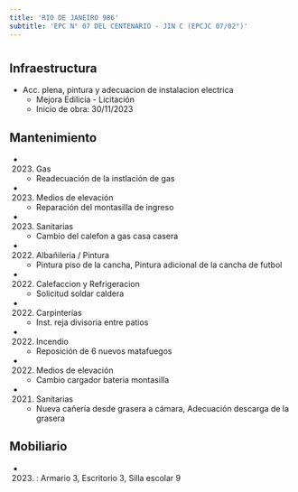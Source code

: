 ```yaml
---
title: 'RIO DE JANEIRO 986'
subtitle: 'EPC N° 07 DEL CENTENARIO - JIN C (EPCJC 07/02°)'
---
```


#
## Infraestructura

* Acc. plena, pintura y adecuacion de instalacion electrica 
    + Mejora Edilicia - Licitación 
    + Inicio de obra: 30/11/2023 






## Mantenimiento

*  (2023) Gas 
    + Readecuación de la instlación de gas

*  (2023) Medios de elevación 
    + Reparación del montasilla de ingreso

*  (2023) Sanitarias 
    + Cambio del calefon a gas casa casera

*  (2022) Albañileria / Pintura 
    + Pintura piso de la cancha, Pintura adicional de la cancha de futbol

*  (2022) Calefaccion y Refrigeracion 
    + Solicitud soldar caldera

*  (2022) Carpinterías 
    + Inst.  reja divisoria entre  patios

*  (2022) Incendio 
    + Reposición de 6 nuevos  matafuegos

*  (2022) Medios de elevación 
    + Cambio cargador bateria montasilla

*  (2021) Sanitarias 
    + Nueva cañería desde grasera a cámara, Adecuación descarga de la grasera





## Mobiliario

*  (2023) : Armario 3, Escritorio 3, Silla escolar 9 



